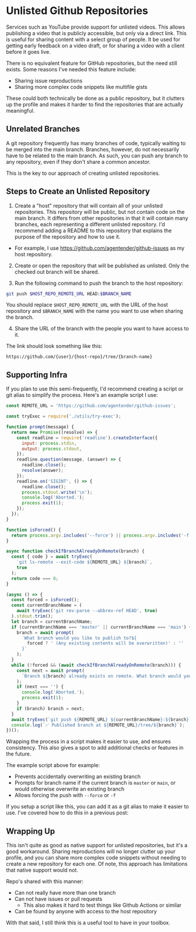 # Unlisted Github Repositories

Services such as YouTube provide support for unlisted videos. This allows publishing a video that is publicly accessible, but only via a direct link. This is useful for sharing content with a select group of people. It be used for getting early feedback on a video draft, or for sharing a video with a client before it goes live.

There is no equivalent feature for GitHub repositories, but the need still exists. Some reasons I've needed this feature include:

- Sharing issue reproductions
- Sharing more complex code snippets like multifile gists

These could both technically be done as a public repository, but it clutters up the profile and makes it harder to find the repositories that are actually meaningful.

## Unrelated Branches

A git repository frequently has many branches of code, typically waiting to be merged into the main branch. Branches, however, do not necessarily have to be related to the main branch. As such, you can push any branch to any repository, even if they don't share a common ancestor.

This is the key to our approach of creating unlisted repositories.

## Steps to Create an Unlisted Repository

1. Create a "host" repository that will contain all of your unlisted repositories. This repository will be public, but not contain code on the main branch. It differs from other repositories in that it will contain many branches, each representing a different unlisted repository. I'd recommend adding a README to this repository that explains the purpose of the repository and how to use it.

- For example, I use https://github.com/agentender/github-issues as my host repository.

2. Create or open the repository that will be published as unlisted. Only the checked out branch will be shared.

3. Run the following command to push the branch to the host repository:

```bash
git push $HOST_REPO_REMOTE_URL HEAD:$BRANCH_NAME
```

You should replace `$HOST_REPO_REMOTE_URL` with the URL of the host repository and `$BRANCH_NAME` with the name you want to use when sharing the branch.

4. Share the URL of the branch with the people you want to have access to it.

The link should look something like this:

```plaintext
https://github.com/{user}/{host-repo}/tree/{branch-name}
```

## Supporting Infra

If you plan to use this semi-frequently, I'd recommend creating a script or git alias to simplify the process. Here's an example script I use:

```js
const REMOTE_URL = 'https://github.com/agentender/github-issues';

const tryExec = require('./utils/try-exec');

function prompt(message) {
  return new Promise((resolve) => {
    const readline = require('readline').createInterface({
      input: process.stdin,
      output: process.stdout,
    });
    readline.question(message, (answer) => {
      readline.close();
      resolve(answer);
    });
    readline.on('SIGINT', () => {
      readline.close();
      process.stdout.write('\n');
      console.log('Aborted.');
      process.exit(1);
    });
  });
}

function isForced() {
  return process.argv.includes('--force') || process.argv.includes('-f');
}

async function checkIfBranchAlreadyOnRemote(branch) {
  const { code } = await tryExec(
    `git ls-remote --exit-code ${REMOTE_URL} ${branch}`,
    true
  );
  return code === 0;
}

(async () => {
  const forced = isForced();
  const currentBranchName = (
    await tryExec('git rev-parse --abbrev-ref HEAD', true)
  ).stdout.trim();
  let branch = currentBranchName;
  if (currentBranchName === 'master' || currentBranchName === 'main') {
    branch = await prompt(
      `What branch would you like to publish to?${
        forced ? ' (Any existing contents will be overwritten)' : ''
      }`
    );
  }
  while (!forced && (await checkIfBranchAlreadyOnRemote(branch))) {
    const next = await prompt(
      `Branch ${branch} already exists on remote. What branch would you like to publish to?`
    );
    if (next === '') {
      console.log('Aborted.');
      process.exit(1);
    }
    if (branch) branch = next;
  }
  await tryExec(`git push ${REMOTE_URL} ${currentBranchName}:${branch}`);
  console.log(`✅ Published branch at ${REMOTE_URL}/tree/${branch}`);
})();
```

Wrapping the process in a script makes it easier to use, and ensures consistency. This also gives a spot to add additional checks or features in the future.

The example script above for example:

- Prevents accidentally overwriting an existing branch
- Prompts for branch name if the current branch is `master` or `main`, or would otherwise overwrite an existing branch
- Allows forcing the push with `--force` or `-f`

If you setup a script like this, you can add it as a git alias to make it easier to use. I've covered how to do this in a previous post: <LinkToPost ref={props.post} slug="superpowered-git-aliases"/>

## Wrapping Up

This isn't quite as good as native support for unlisted repositories, but it's a good workaround. Sharing reproductions will no longer clutter up your profile, and you can share more complex code snippets without needing to create a new repository for each one. Of note, this approach has limitations that native support would not.

Repo's shared with this manner:

- Can not really have more than one branch
- Can not have issues or pull requests
  - This also makes it hard to test things like Github Actions or similar
- Can be found by anyone with access to the host repository

With that said, I still think this is a useful tool to have in your toolbox.
